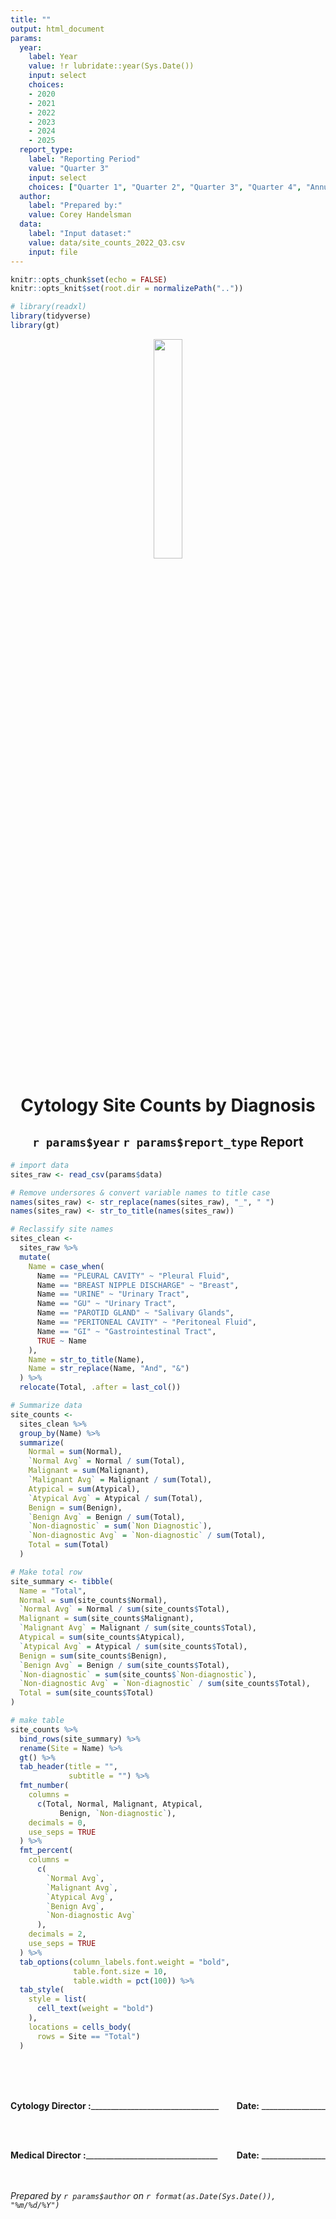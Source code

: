 ```yaml
---
title: ""
output: html_document
params:
  year:
    label: Year
    value: !r lubridate::year(Sys.Date())
    input: select
    choices:
    - 2020
    - 2021
    - 2022
    - 2023
    - 2024
    - 2025
  report_type:
    label: "Reporting Period"
    value: "Quarter 3"
    input: select
    choices: ["Quarter 1", "Quarter 2", "Quarter 3", "Quarter 4", "Annual"]
  author:
    label: "Prepared by:"
    value: Corey Handelsman
  data:
    label: "Input dataset:"
    value: data/site_counts_2022_Q3.csv
    input: file
---
```


```r
knitr::opts_chunk$set(echo = FALSE)
knitr::opts_knit$set(root.dir = normalizePath(".."))
```


```r
# library(readxl)
library(tidyverse)
library(gt)
```


<center>

![](sp-logo.png){width=30%}

# Cytology Site Counts by Diagnosis

## `r params$year` `r params$report_type` Report  

</center>


```r
# import data
sites_raw <- read_csv(params$data)

# Remove undersores & convert variable names to title case
names(sites_raw) <- str_replace(names(sites_raw), "_", " ")
names(sites_raw) <- str_to_title(names(sites_raw))
```


```r
# Reclassify site names
sites_clean <- 
  sites_raw %>%
  mutate(
    Name = case_when(
      Name == "PLEURAL CAVITY" ~ "Pleural Fluid",
      Name == "BREAST NIPPLE DISCHARGE" ~ "Breast",
      Name == "URINE" ~ "Urinary Tract",
      Name == "GU" ~ "Urinary Tract",
      Name == "PAROTID GLAND" ~ "Salivary Glands",
      Name == "PERITONEAL CAVITY" ~ "Peritoneal Fluid",
      Name == "GI" ~ "Gastrointestinal Tract",
      TRUE ~ Name
    ),
    Name = str_to_title(Name),
    Name = str_replace(Name, "And", "&")
  ) %>% 
  relocate(Total, .after = last_col())
```


```r
# Summarize data
site_counts <- 
  sites_clean %>% 
  group_by(Name) %>% 
  summarize(
    Normal = sum(Normal),
    `Normal Avg` = Normal / sum(Total),
    Malignant = sum(Malignant),
    `Malignant Avg` = Malignant / sum(Total),
    Atypical = sum(Atypical),
    `Atypical Avg` = Atypical / sum(Total),
    Benign = sum(Benign),
    `Benign Avg` = Benign / sum(Total),
    `Non-diagnostic` = sum(`Non Diagnostic`),
    `Non-diagnostic Avg` = `Non-diagnostic` / sum(Total),
    Total = sum(Total)
  )

# Make total row
site_summary <- tibble(
  Name = "Total",
  Normal = sum(site_counts$Normal),
  `Normal Avg` = Normal / sum(site_counts$Total),
  Malignant = sum(site_counts$Malignant),
  `Malignant Avg` = Malignant / sum(site_counts$Total),
  Atypical = sum(site_counts$Atypical),
  `Atypical Avg` = Atypical / sum(site_counts$Total),
  Benign = sum(site_counts$Benign),
  `Benign Avg` = Benign / sum(site_counts$Total),
  `Non-diagnostic` = sum(site_counts$`Non-diagnostic`),
  `Non-diagnostic Avg` = `Non-diagnostic` / sum(site_counts$Total),
  Total = sum(site_counts$Total)
)
```


```r
# make table
site_counts %>%
  bind_rows(site_summary) %>% 
  rename(Site = Name) %>% 
  gt() %>%
  tab_header(title = "",
             subtitle = "") %>%
  fmt_number(
    columns =
      c(Total, Normal, Malignant, Atypical,
           Benign, `Non-diagnostic`),
    decimals = 0,
    use_seps = TRUE
  ) %>%
  fmt_percent(
    columns =
      c(
        `Normal Avg`,
        `Malignant Avg`,
        `Atypical Avg`,
        `Benign Avg`,
        `Non-diagnostic Avg`
      ),
    decimals = 2,
    use_seps = TRUE
  ) %>%
  tab_options(column_labels.font.weight = "bold",
              table.font.size = 10,
              table.width = pct(100)) %>% 
  tab_style(
    style = list(
      cell_text(weight = "bold")
    ),
    locations = cells_body(
      rows = Site == "Total")
  )
```

<br><br><br>
<div style = "text-align: left">

**Cytology Director :**________________________________ [**Date:** ________________]{style="float:right"}

<br><br>

**Medical Director :**_________________________________ [**Date:** ________________]{style="float:right"}

<br><br>
*Prepared by `r params$author` on `r format(as.Date(Sys.Date()), "%m/%d/%Y")`*
</div>
</div>